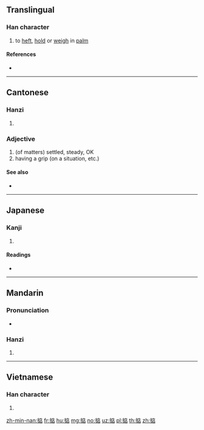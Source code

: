 ==Translingual==

===Han character===
{{Han char|rn=64|rad=手|as=08|sn=11|four=50061|canj=QIYR|ids=⿰扌店}}

# to [[heft]], [[hold]] or [[weigh]] in [[palm]]

====References====
* {{Han ref|kx=0436.120|dkj=12235|dj=0785.230|hdz=31903.040|uh=6382|ud=25474|bh=D569|bd=54633}}

----

==Cantonese==

===Hanzi===
{{yue-hanzi|jyut=[[dim1]], [[dim6]]|y=dim1, dim6}}

# {{defn|lang=yue|sort=手08}}

===Adjective===
{{zh-adj}}

# (of matters) settled, steady, OK
# having a grip (on a situation, etc.)

====See also====
* {{zh-l|好}}

----

==Japanese==

===Kanji===
{{ja-kanji|grade=|rs=手08}}

# {{defn|lang=ja|sort=手08}}

====Readings====
* {{ja-readings|on=[[てん]] (ten)|kun=[[はかる]] (hakaru)}}

----

==Mandarin==

===Pronunciation===
* {{audio|Zh-dian.ogg|Audio|lang=cmn}}

===Hanzi===
{{cmn-hanzi|pin=[[diān]] ([[dian1]])|wg=tien<sup>1</sup>}}

# {{defn|lang=cmn|sort=手08}}

----

==Vietnamese==

===Han character===
{{vi-hantu|rs=手08|giếm}}

# {{defn|lang=vi|sort=手08}}

[[zh-min-nan:掂]]
[[fr:掂]]
[[hu:掂]]
[[mg:掂]]
[[no:掂]]
[[uz:掂]]
[[pl:掂]]
[[th:掂]]
[[zh:掂]]